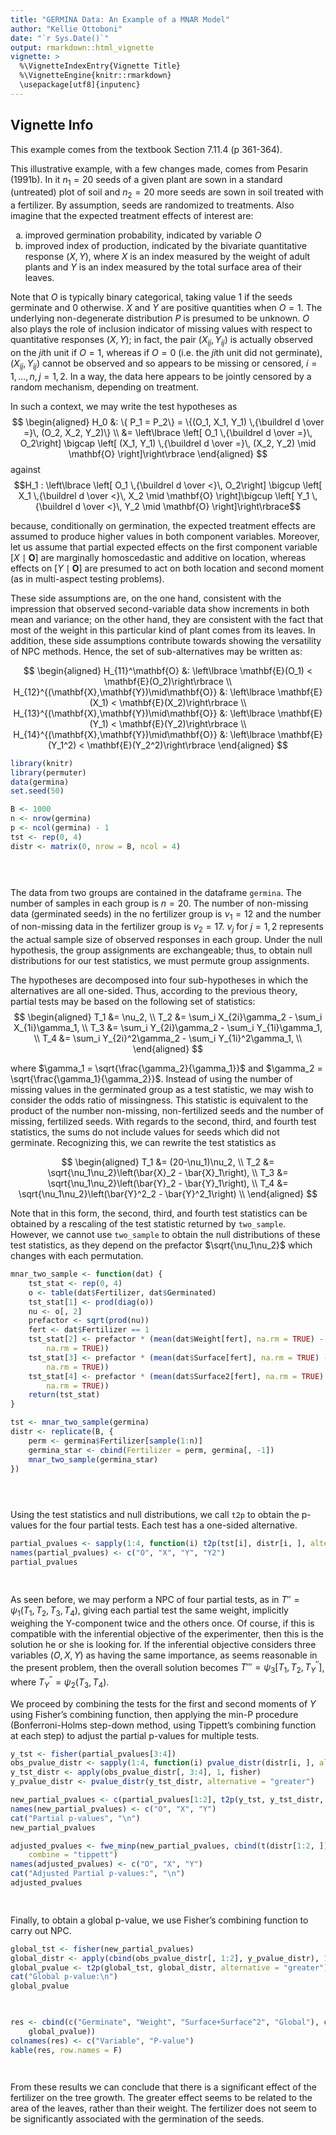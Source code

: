 ```yaml
---
title: "GERMINA Data: An Example of a MNAR Model"
author: "Kellie Ottoboni"
date: "`r Sys.Date()`"
output: rmarkdown::html_vignette
vignette: >
  %\VignetteIndexEntry{Vignette Title}
  %\VignetteEngine{knitr::rmarkdown}
  \usepackage[utf8]{inputenc}
---
```


## Vignette Info

This example comes from the textbook Section 7.11.4 (p 361-364).

This illustrative example, with a few changes made, comes from Pesarin (1991b). In it $n_1 = 20$ seeds of a given plant are sown in a standard (untreated) plot of soil and $n_2 = 20$ more seeds are sown in soil treated with a fertilizer. By assumption, seeds are randomized to treatments. Also imagine that the expected treatment effects of interest are: 

a. improved germination probability, indicated by variable $O$
b. improved index of production, indicated by the bivariate quantitative response $(X, Y)$, where $X$ is an index measured by the weight of adult plants and $Y$ is an index measured by the total surface area of their leaves.

Note that $O$ is typically binary categorical, taking value $1$ if the seeds germinate and $0$ otherwise. $X$ and $Y$ are positive quantities when $O = 1$. The underlying non-degenerate distribution $P$ is presumed to be unknown. $O$ also plays the role of inclusion indicator of missing values with respect to quantitative responses $(X, Y)$; in fact, the pair $(X_{ij}, Y_{ij})$ is actually observed on the $ji$th unit if $O = 1$, whereas if $O = 0$ (i.e. the $ji$th unit did not germinate), $(X_{ij}, Y_{ij})$ cannot be observed and so appears to be missing or censored, $i = 1,\dots,n, j = 1,2$. In a way, the data here appears to be jointly censored by a random mechanism, depending on treatment.

In such a context, we may write the test hypotheses as
$$
\begin{aligned}
H_0 &: \{ P_1 = P_2\} = \{(O_1, X_1, Y_1) \,{\buildrel d \over =}\, (O_2, X_2, Y_2)\} \\
&= \left\lbrace \left[ O_1 \,{\buildrel d \over =}\, O_2\right] \bigcap \left[ (X_1, Y_1) \,{\buildrel d \over =}\, (X_2, Y_2) \mid \mathbf{O} \right]\right\rbrace
\end{aligned}
$$
against
$$H_1 : \left\lbrace \left[ O_1 \,{\buildrel d \over <}\, O_2\right] \bigcup \left[ X_1 \,{\buildrel d \over <}\, X_2 \mid \mathbf{O} \right]\bigcup \left[ Y_1 \,{\buildrel d \over <}\, Y_2 \mid \mathbf{O} \right]\right\rbrace$$

because, conditionally on germination, the expected treatment effects are assumed to produce higher values in both component variables. Moreover, let us assume that partial expected effects on the first component variable $\left[X \mid \mathbf{O}\right]$ are marginally homoscedastic and additive on location, whereas effects on $\left[Y \mid \mathbf{O}\right]$  are presumed to act on both location and second moment (as in multi-aspect testing problems).

These side assumptions are, on the one hand, consistent with the impression that observed second-variable data show increments in both mean and variance; on the other hand, they are consistent with the fact that most of the weight in this particular kind of plant comes from its leaves. In addition, these side assumptions contribute towards showing the versatility of NPC methods. Hence, the set of sub-alternatives may be written as:

$$
\begin{aligned}
H_{11}^\mathbf{O}                              &: \left\lbrace \mathbf{E}(O_1) < \mathbf{E}(O_2)\right\rbrace \\
H_{12}^{(\mathbf{X},\mathbf{Y})\mid\mathbf{O}} &: \left\lbrace  \mathbf{E}(X_1) < \mathbf{E}(X_2)\right\rbrace \\
H_{13}^{(\mathbf{X},\mathbf{Y})\mid\mathbf{O}} &: \left\lbrace  \mathbf{E}(Y_1) <  \mathbf{E}(Y_2)\right\rbrace \\
H_{14}^{(\mathbf{X},\mathbf{Y})\mid\mathbf{O}} &: \left\lbrace  \mathbf{E}(Y_1^2) <  \mathbf{E}(Y_2^2)\right\rbrace 
\end{aligned}
$$
```r
library(knitr)
library(permuter)
data(germina)
set.seed(50)

B <- 1000
n <- nrow(germina)
p <- ncol(germina) - 1
tst <- rep(0, 4)
distr <- matrix(0, nrow = B, ncol = 4)


 


```

The data from two groups are contained in the dataframe `germina`. The number of samples in each group is $n = 20$. The number of non-missing data (germinated seeds) in the no fertilizer group is $\nu_1 = 12$ and the number of non-missing data in the fertilizer group is $\nu_2 =17$. $\nu_j$ for $j=1,2$ represents the actual sample size of observed responses in each group. Under the null hypothesis, the group assignments are exchangeable; thus, to obtain null distributions for our test statistics, we must permute group assignments.

The hypotheses are decomposed into four sub-hypotheses in which the alternatives are all one-sided. Thus, according to the previous theory, partial tests may be based on the following set of statistics:
$$
\begin{aligned}
T_1 &= \nu_2, \\
T_2 &= \sum_i X_{2i}\gamma_2 - \sum_i X_{1i}\gamma_1, \\
T_3 &= \sum_i Y_{2i}\gamma_2 - \sum_i Y_{1i}\gamma_1, \\
T_4 &= \sum_i Y_{2i}^2\gamma_2 - \sum_i Y_{1i}^2\gamma_1, \\
\end{aligned}
$$

where $\gamma_1 = \sqrt{\frac{\gamma_2}{\gamma_1}}$ and $\gamma_2 = \sqrt{\frac{\gamma_1}{\gamma_2}}$. Instead of using the number of missing values in the germinated group as a test statistic, we may wish to consider the odds ratio of missingness. This statistic is equivalent to the product of the number non-missing, non-fertilized seeds and the number of missing, fertilized seeds. With regards to the second, third, and fourth test statistics, the sums do not include values for seeds which did not germinate. Recognizing this, we can rewrite the test statistics as

$$
\begin{aligned}
T_1 &= (20-\nu_1)\nu_2, \\
T_2 &= \sqrt{\nu_1\nu_2}\left(\bar{X}_2 - \bar{X}_1\right), \\
T_3 &= \sqrt{\nu_1\nu_2}\left(\bar{Y}_2 - \bar{Y}_1\right), \\
T_4 &= \sqrt{\nu_1\nu_2}\left(\bar{Y}^2_2 - \bar{Y}^2_1\right) \\
\end{aligned}
$$

Note that in this form, the second, third, and fourth test statistics can be obtained by a rescaling of the test statistic returned by `two_sample`. However, we cannot use `two_sample` to obtain the null distributions of these test statistics, as they depend on the prefactor $\sqrt{\nu_1\nu_2}$ which changes with each permutation.

```r

mnar_two_sample <- function(dat) {
    tst_stat <- rep(0, 4)
    o <- table(dat$Fertilizer, dat$Germinated)
    tst_stat[1] <- prod(diag(o))
    nu <- o[, 2]
    prefactor <- sqrt(prod(nu))
    fert <- dat$Fertilizer == 1
    tst_stat[2] <- prefactor * (mean(dat$Weight[fert], na.rm = TRUE) - mean(dat$Weight[!fert], 
        na.rm = TRUE))
    tst_stat[3] <- prefactor * (mean(dat$Surface[fert], na.rm = TRUE) - mean(dat$Surface[!fert], 
        na.rm = TRUE))
    tst_stat[4] <- prefactor * (mean(dat$Surface2[fert], na.rm = TRUE) - mean(dat$Surface2[!fert], 
        na.rm = TRUE))
    return(tst_stat)
}

tst <- mnar_two_sample(germina)
distr <- replicate(B, {
    perm <- germina$Fertilizer[sample(1:n)]
    germina_star <- cbind(Fertilizer = perm, germina[, -1])
    mnar_two_sample(germina_star)
})


 


```

Using the test statistics and null distributions, we call `t2p` to obtain the p-values for the four partial tests. Each test has a one-sided alternative.


```r

partial_pvalues <- sapply(1:4, function(i) t2p(tst[i], distr[i, ], alternative = "greater"))
names(partial_pvalues) <- c("O", "X", "Y", "Y2")
partial_pvalues

 


```
As seen before, we may perform a NPC of four partial tests, as in $T'' = \psi_1(T_1, T_2, T_3, T_4)$, giving each partial test the same weight, implicitly weighing the Y-component twice and the others once. Of course, if this is compatible with the inferential objective of the experimenter, then this is the solution he or she is looking for. If the inferential objective considers three variables $(O, X, Y)$ as having the same importance, as seems reasonable in the present problem, then the overall solution becomes $T''' = \psi_3\left[T_1, T_2, T_Y^{''}\right]$, where $T_Y^{''} = \psi_2(T_3, T_4)$. 

We proceed by combining the tests for the first and second moments of $Y$ using Fisher's combining function, then applying the min-P procedure (Bonferroni-Holms step-down method, using Tippett's combining function at each step) to adjust the partial p-values for multiple tests.

```r

y_tst <- fisher(partial_pvalues[3:4])
obs_pvalue_distr <- sapply(1:4, function(i) pvalue_distr(distr[i, ], alternative = "greater"))
y_tst_distr <- apply(obs_pvalue_distr[, 3:4], 1, fisher)
y_pvalue_distr <- pvalue_distr(y_tst_distr, alternative = "greater")

new_partial_pvalues <- c(partial_pvalues[1:2], t2p(y_tst, y_tst_distr, alternative = "greater"))
names(new_partial_pvalues) <- c("O", "X", "Y")
cat("Partial p-values", "\n")
new_partial_pvalues

adjusted_pvalues <- fwe_minp(new_partial_pvalues, cbind(t(distr[1:2, ]), y_tst_distr), 
    combine = "tippett")
names(adjusted_pvalues) <- c("O", "X", "Y")
cat("Adjusted Partial p-values:", "\n")
adjusted_pvalues

 


```

Finally, to obtain a global p-value, we use Fisher's combining function to carry out NPC.
```r

global_tst <- fisher(new_partial_pvalues)
global_distr <- apply(cbind(obs_pvalue_distr[, 1:2], y_pvalue_distr), 1, fisher)
global_pvalue <- t2p(global_tst, global_distr, alternative = "greater")
cat("Global p-value:\n")
global_pvalue

 


```
 
```r
res <- cbind(c("Germinate", "Weight", "Surface+Surface^2", "Global"), c(new_partial_pvalues, 
    global_pvalue))
colnames(res) <- c("Variable", "P-value")
kable(res, row.names = F)

 


```

From these results we can conclude that there is a significant effect of the fertilizer on the tree growth. The greater effect seems to be related to the area of the leaves, rather than their weight. The fertilizer does not seem to be significantly associated with the germination of the seeds.